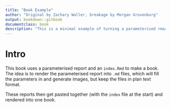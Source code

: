 ```yaml
--- 
title: "Book Example"
author: "Original by Zachary Waller, breakage by Morgan Grovenburg"
output: bookdown::gitbook
documentclass: book
description: "This is a minimal example of turning a parameterised rmarkdown report into a book."
---
```


# Intro

This book uses a parameterised report and an `index.Rmd` to make a book.
The idea is to render the parameterised report into `.md` files, which will fill 
the parameters in and generate images, but keep the files in plan text format.

These reports then get pasted together (with the `index` file at the start) and 
rendered into one book. 
